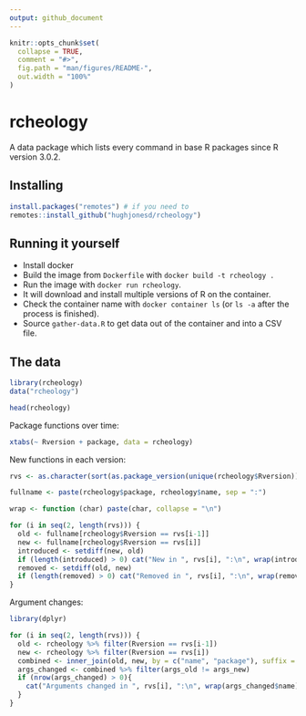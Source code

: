 ```yaml
---
output: github_document
---
```


<!-- README.md is generated from README.Rmd. Please edit that file -->

```r
knitr::opts_chunk$set(
  collapse = TRUE,
  comment = "#>",
  fig.path = "man/figures/README-",
  out.width = "100%"
)
```
# rcheology

A data package which lists every command in base R packages since R version 3.0.2.

## Installing

```r
install.packages("remotes") # if you need to
remotes::install_github("hughjonesd/rcheology")
```


## Running it yourself

* Install docker
* Build the image from `Dockerfile` with `docker build -t rcheology .`
* Run the image with `docker run rcheology`.
* It will download and install multiple versions of R on the container.
* Check the container name with `docker container ls` (or `ls -a` after the process is finished).
* Source `gather-data.R` to get data out of the container and into a CSV file.

## The data

```r
library(rcheology)
data("rcheology")

head(rcheology)
```

Package functions over time:

```r
xtabs(~ Rversion + package, data = rcheology)

```


New functions in each version:

```r
rvs <- as.character(sort(as.package_version(unique(rcheology$Rversion))))

fullname <- paste(rcheology$package, rcheology$name, sep = ":")

wrap <- function (char) paste(char, collapse = "\n")

for (i in seq(2, length(rvs))) {
  old <- fullname[rcheology$Rversion == rvs[i-1]]
  new <- fullname[rcheology$Rversion == rvs[i]]
  introduced <- setdiff(new, old)
  if (length(introduced) > 0) cat("New in ", rvs[i], ":\n", wrap(introduced), "\n")
  removed <- setdiff(old, new)
  if (length(removed) > 0) cat("Removed in ", rvs[i], ":\n", wrap(removed), "\n\n")
}

```

Argument changes:

```r
library(dplyr)

for (i in seq(2, length(rvs))) {
  old <- rcheology %>% filter(Rversion == rvs[i-1])
  new <- rcheology %>% filter(Rversion == rvs[i])
  combined <- inner_join(old, new, by = c("name", "package"), suffix = c("_old", "_new"))
  args_changed <- combined %>% filter(args_old != args_new)
  if (nrow(args_changed) > 0){
    cat("Arguments changed in ", rvs[i], ":\n", wrap(args_changed$name), "\n\n")
  }
}

```


